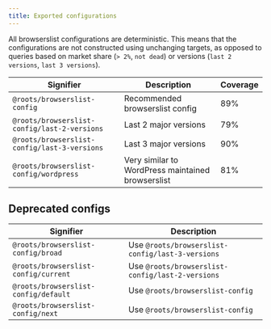 ```yaml
---
title: Exported configurations
---
```


All browserslist configurations are deterministic. This means that the configurations are not constructed using unchanging targets, as opposed to queries based on market share (`> 2%`, `not dead`) or versions (`last 2 versions`, `last 3 versions`).

| Signifier                                    | Description                                       | Coverage |
| -------------------------------------------- | ------------------------------------------------- | -------- |
| `@roots/browserslist-config`                 | Recommended browserslist config                   | 89%      |
| `@roots/browserslist-config/last-2-versions` | Last 2 major versions                             | 79%      |
| `@roots/browserslist-config/last-3-versions` | Last 3 major versions                             | 90%      |
| `@roots/browserslist-config/wordpress`       | Very similar to WordPress maintained browserslist | 81%      |

## Deprecated configs

| Signifier                            | Description                                      |
| ------------------------------------ | ------------------------------------------------ |
| `@roots/browserslist-config/broad`   | Use `@roots/browserslist-config/last-3-versions` |
| `@roots/browserslist-config/current` | Use `@roots/browserslist-config/last-2-versions` |
| `@roots/browserslist-config/default` | Use `@roots/browserslist-config`                 |
| `@roots/browserslist-config/next`    | Use `@roots/browserslist-config`                 |
